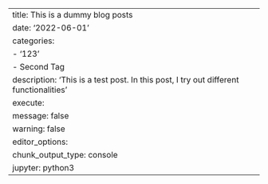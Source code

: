---
title: This is a dummy blog posts
date: '2022-06-01'
categories:
  - '123'
  - Second Tag
description: 'This is a test post. In this post, I try out different functionalities'
execute:
  message: false
  warning: false
editor_options:
  chunk_output_type: console
jupyter: python3
---